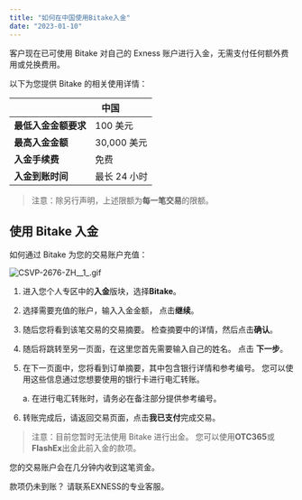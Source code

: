 ```yaml
---
title: "如何在中国使用Bitake入金"
date: "2023-01-10"
---
```


<Ads></Ads> 

客户现在已可使用 Bitake 对自己的 Exness 账户进行入金，无需支付任何额外费用或兑换费用。

以下为您提供 Bitake 的相关使用详情：

|   | **中国**          |
| --- | --- |
| **最低入金金额要求** | 100 美元 |
| **最高入金金额** | 30,000 美元 |
| **入金手续费** | 免费 |
| **入金到账时间** | 最长 24 小时 |

> 注意：除另行声明，上述限额为**每一笔交易**的限额。

## 使用 Bitake 入金

如何通过 Bitake 为您的交易账户充值：

![CSVP-2676-ZH__1_.gif](https://testingcf.jsdelivr.net/gh/jarlin8/OSS@main/exhelp/CSVP-2676-ZH__1_.gif)

1. 进入您个人专区中的**入金**版块，选择**Bitake**。
2. 选择需要充值的账户，输入入金金额， 点击**继续**。
3. 随后您将看到该笔交易的交易摘要。 检查摘要中的详情，然后点击**确认**。
4. 随后将跳转至另一页面，在这里您首先需要输入自己的姓名。 点击 **下一步**。
5. 在下一页面中，您将看到订单摘要，其中包含银行详情和参考编号。 您可以使用这些信息通过您想要使用的银行卡进行电汇转账。
    
    a. 在进行电汇转账时，请务必在备注部分提供参考编号。
    
6. 转账完成后，请返回交易页面，点击**我已支付**完成交易。

> 注意：目前您暂时无法使用 Bitake 进行出金。 您可以使用**OTC365**或**FlashEx**出金此前入金的款项。

您的交易账户会在几分钟内收到这笔资金。

款项仍未到账？ 请联系EXNESS的专业客服。
